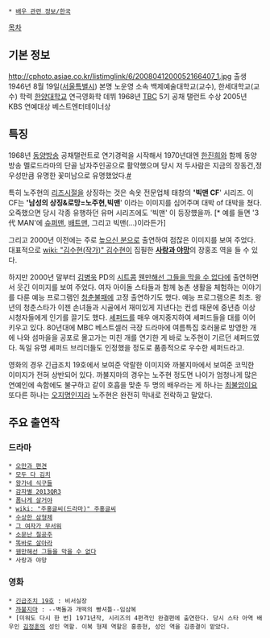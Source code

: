  * [[배우 관련 정보/한국]]

[[목차]]
== 기본 정보 ==
http://cphoto.asiae.co.kr/listimglink/6/2008041200052166407_1.jpg
출생 1946년 8월 19일([[서울특별시]])
본명 노운영
소속 백제예술대학교(교수), 한세대학교(교수)
학력 [[한양대학교]] 연극영화학
데뷔 1968년 [[동양방송|TBC]] 5기 공채 탤런트
수상 2005년 KBS 연예대상 베스트엔터테이너상

== 특징 ==
1968년 [[동양방송]] 공채탤런트로 연기경력을 시작해서 1970년대엔 [[한진희]]와 함께 동양방송 멜로드라마의 단골 남자주인공으로 활약했으며 당시 저 두사람은 지금의 장동건,정우성만큼 유명한 꽃미남으로 유명했었다.[http://bbs1.telzone.daum.net/gaia/do/board/photo/read?articleId=573735&bbsId=A000010 #]

특히 노주현의 [[리즈시절]]을 상징하는 것은 속옷 전문업체 태창의 ''''빅맨 CF'''' 시리즈. 이 CF는 ''''남성의 상징&로망=노주현,빅맨'''' 이라는 이미지를 심어주며 대박 of 대박을 쳤다. 오죽했으면 당시 각종 유행하던 유머 시리즈에도 '빅맨' 이 등장헀을까. [* 예를 들면 '3代 MAN'에 [[슈퍼맨]], [[배트맨]], 그리고 빅맨(...)이라든가]

그리고 2000년 이전에는 주로 [[높으신 분]]으로 출연하여 점잖은 이미지를 보여 주었다. 대표적으로 [[wiki: "김수현(작가)" 김수현]]이 집필한 '''[[사랑과 야망]]'''의 장홍조 역을 들 수 있다.

하지만 2000년 말부터 [[김병욱]] PD의 [[시트콤]] [[웬만해선 그들을 막을 수 없다]]에 출연하면서 웃긴 이미지를 보여 주었다.
여자 아이돌 스타들과 함께 농촌 생활을 체험하는 이야기를 다룬 예능 프로그램인 [[청춘불패]]에 고정 출연하기도 했다. 예능 프로그램으론 최초. 왕년의 청춘스타가 이젠 손녀들과 시골에서 재미있게 지낸다는 컨셉 때문에 중년층 이상 시청자들에게 인기를 끌기도 했다.
[[셰퍼드]]를 매우 애지중지하여 셰퍼드들을 대를 이어 키우고 있다. 80년대에 MBC 베스트셀러 극장 드라마에 여름특집 호러물로 방영한 개에 나와 섬마을을 공포로 몰고가는 미친 개를 연기한 게 바로 노주현이 기르던 셰퍼드였다. 독일 유명 셰퍼드 브리더들도 인정했을 정도로 품종적으로 우수한 셰퍼드라고.

영화의 경우 긴급조치 19호에서 보여준 악랄한 이미지와 까불지마에서 보여준 코믹한 이미지가 전혀 상반되어 있다. 까불지마의 경우는 노주현 정도면 나이가 엄청나게 많은 연예인에 속함에도 불구하고 같이 호흡을 맞춘 두 명의 배우라는 게 하나는 [[최불암]]이요 또다른 하나는 [[오지명]]인지라 노주현은 완전히 막내로 전락하고 말았다. 

== 주요 출연작 ==
=== 드라마 ===
 * [[오만과 편견(드라마)|오만과 편견]]
 * [[모두 다 김치]]
 * [[왕가네 식구들]]
 * [[감자별 2013QR3]]
 * [[폼나게 살거야]]
 * [[wiki: "주홍글씨(드라마)" 주홍글씨]]
 * [[수상한 삼형제]]
 * [[그 여자가 무서워]]
 * [[소문난 칠공주]]
 * [[똑바로 살아라]]
 * [[웬만해선 그들을 막을 수 없다]]
 * 사랑과 야망

=== 영화 ===
 * [[긴급조치 19호]] : 비서실장
 * [[까불지마]] : --벽돌과 개떡의 빵셔틀--임삼복
 * [미워도 다시 한 번] 1971년작, 시리즈의 4편격인 완결편에 출연한다. 당시 스타 아역 배우인 [[김정훈]]의 성인 역할. 이복 형제 역할은 홍종현, 성인 역을 김종결이 맡았다. 
